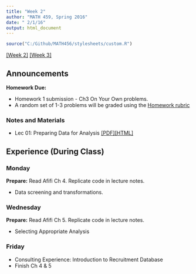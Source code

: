 ```yaml
---
title: "Week 2"
author: "MATH 459, Spring 2016"
date: " 2/1/16"
output: html_document
---
```

```r
source("C:/Github/MATH456/stylesheets/custom.R")
```
[[Week 2]](wk01.html) [[Week 3]](wk03.html)

## Announcements
**Homework Due:**  

* Homework 1 submission - Ch3 On Your Own problems.  
* A random set of 1-3 problems will be graded using the [Homework rubric](admin/rubric.html)

### Notes and Materials
* Lec 01: Preparing Data for Analysis [[PDF]](notes/lec01_data_prep.pdf)[[HTML]](notes/lec01_data_prep.html)


## Experience (During Class)
### Monday
**Prepare:** Read Afifi Ch 4. Replicate code in lecture notes. 

* Data screening and transformations. 

### Wednesday
**Prepare:** Read Afifi Ch 5. Replicate code in lecture notes. 

* Selecting Appropriate Analysis
  

### Friday
* Consulting Experience: Introduction to Recruitment Database
* Finish Ch 4 & 5
